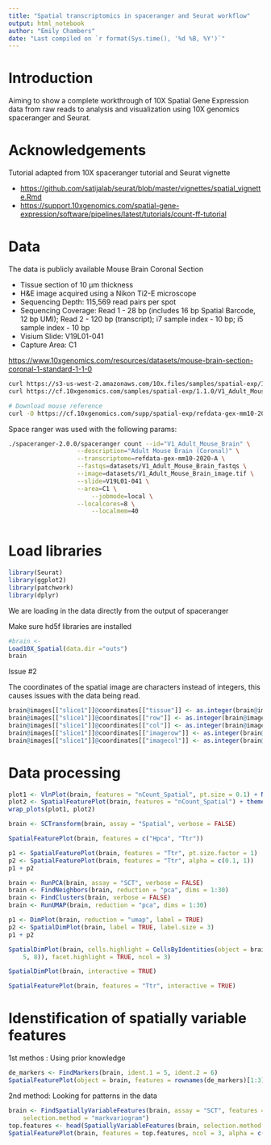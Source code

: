 ```yaml
---
title: "Spatial transcriptomics in spaceranger and Seurat workflow"
output: html_notebook
author: "Emily Chambers"
date: "Last compiled on `r format(Sys.time(), '%d %B, %Y')`"
---
```


# Introduction

Aiming to show a complete workthrough of 10X Spatial Gene Expression data from raw reads to analysis and visualization using 10X genomics spaceranger and Seurat.

# Acknowledgements

Tutorial adapted from 10X spaceranger tutorial and Seurat vignette

-   <https://github.com/satijalab/seurat/blob/master/vignettes/spatial_vignette.Rmd>
-   <https://support.10xgenomics.com/spatial-gene-expression/software/pipelines/latest/tutorials/count-ff-tutorial>

# Data

The data is publicly available Mouse Brain Coronal Section

-   Tissue section of 10 µm thickness
-   H&E image acquired using a Nikon Ti2-E microscope
-   Sequencing Depth: 115,569 read pairs per spot
-   Sequencing Coverage: Read 1 - 28 bp (includes 16 bp Spatial Barcode, 12 bp UMI); Read 2 - 120 bp (transcript); i7 sample index - 10 bp; i5 sample index - 10 bp
-   Visium Slide: V19L01-041
-   Capture Area: C1

<https://www.10xgenomics.com/resources/datasets/mouse-brain-section-coronal-1-standard-1-1-0>

```bash
curl https://s3-us-west-2.amazonaws.com/10x.files/samples/spatial-exp/1.1.0/V1_Adult_Mouse_Brain/V1_Adult_Mouse_Brain_fastqs.tar -o datasets/V1_Adult_Mouse_Brain_fastqs.tar
curl https://cf.10xgenomics.com/samples/spatial-exp/1.1.0/V1_Adult_Mouse_Brain/V1_Adult_Mouse_Brain_image.tif -o datasets/V1_Adult_Mouse_Brain_image.tif

# Download mouse reference
curl -O https://cf.10xgenomics.com/supp/spatial-exp/refdata-gex-mm10-2020-A.tar.gz

```

Space ranger was used with the following params:

```bash
./spaceranger-2.0.0/spaceranger count --id="V1_Adult_Mouse_Brain" \
                   --description="Adult Mouse Brain (Coronal)" \
                   --transcriptome=refdata-gex-mm10-2020-A \
                   --fastqs=datasets/V1_Adult_Mouse_Brain_fastqs \
                   --image=datasets/V1_Adult_Mouse_Brain_image.tif \
                   --slide=V19L01-041 \
                   --area=C1 \
		               --jobmode=local \
                   --localcores=8 \
		               --localmem=40
		               
```

# Load libraries

```r
library(Seurat)
library(ggplot2)
library(patchwork)
library(dplyr)
```

We are loading in the data directly from the output of spaceranger

Make sure hd5f libraries are installed

```r
#brain <- 
Load10X_Spatial(data.dir ="outs")
brain


```

Issue #2

The coordinates of the spatial image are characters instead of integers, this causes issues with the data being read.

```r
brain@images[["slice1"]]@coordinates[["tissue"]] <- as.integer(brain@images[["slice1"]]@coordinates[["tissue"]])
brain@images[["slice1"]]@coordinates[["row"]] <- as.integer(brain@images[["slice1"]]@coordinates[["row"]])
brain@images[["slice1"]]@coordinates[["col"]] <- as.integer(brain@images[["slice1"]]@coordinates[["col"]])
brain@images[["slice1"]]@coordinates[["imagerow"]] <- as.integer(brain@images[["slice1"]]@coordinates[["imagerow"]])
brain@images[["slice1"]]@coordinates[["imagecol"]] <- as.integer(brain@images[["slice1"]]@coordinates[["imagecol"]])
```

# Data processing

```r
plot1 <- VlnPlot(brain, features = "nCount_Spatial", pt.size = 0.1) + NoLegend()
plot2 <- SpatialFeaturePlot(brain, features = "nCount_Spatial") + theme(legend.position = "right")
wrap_plots(plot1, plot2)

```

```r
brain <- SCTransform(brain, assay = "Spatial", verbose = FALSE)
```

```r
SpatialFeaturePlot(brain, features = c("Hpca", "Ttr"))
```

```r
p1 <- SpatialFeaturePlot(brain, features = "Ttr", pt.size.factor = 1)
p2 <- SpatialFeaturePlot(brain, features = "Ttr", alpha = c(0.1, 1))
p1 + p2
```

```r
brain <- RunPCA(brain, assay = "SCT", verbose = FALSE)
brain <- FindNeighbors(brain, reduction = "pca", dims = 1:30)
brain <- FindClusters(brain, verbose = FALSE)
brain <- RunUMAP(brain, reduction = "pca", dims = 1:30)
```

```r
p1 <- DimPlot(brain, reduction = "umap", label = TRUE)
p2 <- SpatialDimPlot(brain, label = TRUE, label.size = 3)
p1 + p2
```

```r
SpatialDimPlot(brain, cells.highlight = CellsByIdentities(object = brain, idents = c(2, 1, 4, 3,
    5, 8)), facet.highlight = TRUE, ncol = 3)
```

```r
SpatialDimPlot(brain, interactive = TRUE) 
```

```r
SpatialFeaturePlot(brain, features = "Ttr", interactive = TRUE)
```

# Idenstification of spatially variable features

1st methos : Using prior knowledge

```r
de_markers <- FindMarkers(brain, ident.1 = 5, ident.2 = 6)
SpatialFeaturePlot(object = brain, features = rownames(de_markers)[1:3], alpha = c(0.1, 1), ncol = 3)

```

2nd method: Looking for patterns in the data

```r
brain <- FindSpatiallyVariableFeatures(brain, assay = "SCT", features = VariableFeatures(brain)[1:1000],
    selection.method = "markvariogram")
top.features <- head(SpatiallyVariableFeatures(brain, selection.method = "markvariogram"), 6)
SpatialFeaturePlot(brain, features = top.features, ncol = 3, alpha = c(0.1, 1))
```
